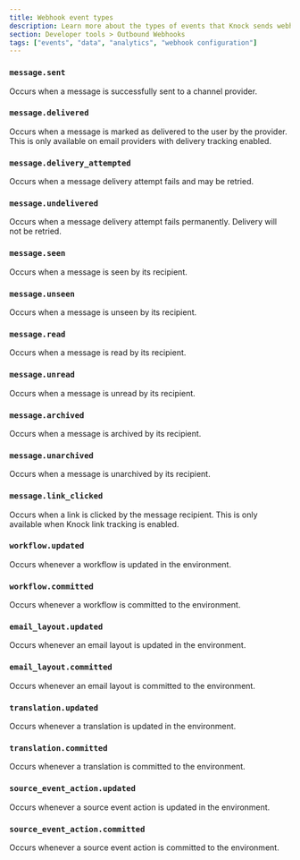 ```yaml
---
title: Webhook event types
description: Learn more about the types of events that Knock sends webhook events for.
section: Developer tools > Outbound Webhooks
tags: ["events", "data", "analytics", "webhook configuration"]
---
```


### `message.sent`

Occurs when a message is successfully sent to a channel provider.

<Attributes>
  <Attribute name="data" type="Message" description="The associated message" />
</Attributes>

### `message.delivered`

Occurs when a message is marked as delivered to the user by the provider. This is only available on email providers with delivery tracking enabled.

<Attributes>
  <Attribute name="data" type="Message" description="The associated message" />
</Attributes>

### `message.delivery_attempted`

Occurs when a message delivery attempt fails and may be retried.

<Attributes>
  <Attribute name="data" type="Message" description="The associated message" />
  <Attribute
    name="event_data"
    type="map"
    description="Additional information about the attempt, the total attempts, and whether or not it will be retried"
  />
</Attributes>

### `message.undelivered`

Occurs when a message delivery attempt fails permanently. Delivery will not be retried.

<Attributes>
  <Attribute name="data" type="Message" description="The associated message" />
  <Attribute
    name="event_data"
    type="map"
    description="May include additional information about the failure reason and the failure details"
  />
</Attributes>

### `message.seen`

Occurs when a message is seen by its recipient.

<Attributes>
  <Attribute name="data" type="Message" description="The associated message" />
</Attributes>

### `message.unseen`

Occurs when a message is unseen by its recipient.

<Attributes>
  <Attribute name="data" type="Message" description="The associated message" />
</Attributes>

### `message.read`

Occurs when a message is read by its recipient.

<Attributes>
  <Attribute name="data" type="Message" description="The associated message" />
</Attributes>

### `message.unread`

Occurs when a message is unread by its recipient.

<Attributes>
  <Attribute name="data" type="Message" description="The associated message" />
</Attributes>

### `message.archived`

Occurs when a message is archived by its recipient.

<Attributes>
  <Attribute name="data" type="Message" description="The associated message" />
</Attributes>

### `message.unarchived`

Occurs when a message is unarchived by its recipient.

<Attributes>
  <Attribute name="data" type="Message" description="The associated message" />
</Attributes>

### `message.link_clicked`

Occurs when a link is clicked by the message recipient. This is only available when Knock link tracking is enabled.

<Attributes>
  <Attribute name="data" type="Message" description="The associated message" />
</Attributes>

### `workflow.updated`

Occurs whenever a workflow is updated in the environment.

<Attributes>
  <Attribute
    name="data"
    type="Workflow"
    description="The associated workflow"
  />
</Attributes>

### `workflow.committed`

Occurs whenever a workflow is committed to the environment.

<Attributes>
  <Attribute
    name="data"
    type="Workflow"
    description="The associated workflow"
  />
</Attributes>

### `email_layout.updated`

Occurs whenever an email layout is updated in the environment.

<Attributes>
  <Attribute
    name="data"
    type="EmailLayout"
    description="The associated email layout"
  />
</Attributes>

### `email_layout.committed`

Occurs whenever an email layout is committed to the environment.

<Attributes>
  <Attribute
    name="data"
    type="EmailLayout"
    description="The associated email layout"
  />
</Attributes>

### `translation.updated`

Occurs whenever a translation is updated in the environment.

<Attributes>
  <Attribute
    name="data"
    type="Translation"
    description="The associated translation"
  />
</Attributes>

### `translation.committed`

Occurs whenever a translation is committed to the environment.

<Attributes>
  <Attribute
    name="data"
    type="Translation"
    description="The associated translation"
  />
</Attributes>

### `source_event_action.updated`

Occurs whenever a source event action is updated in the environment.

<Attributes>
  <Attribute
    name="data"
    type="SourceEventAction"
    description="The associated source event action"
  />
</Attributes>

### `source_event_action.committed`

Occurs whenever a source event action is committed to the environment.

<Attributes>
  <Attribute
    name="data"
    type="SourceEventAction"
    description="The associated source event action"
  />
</Attributes>
